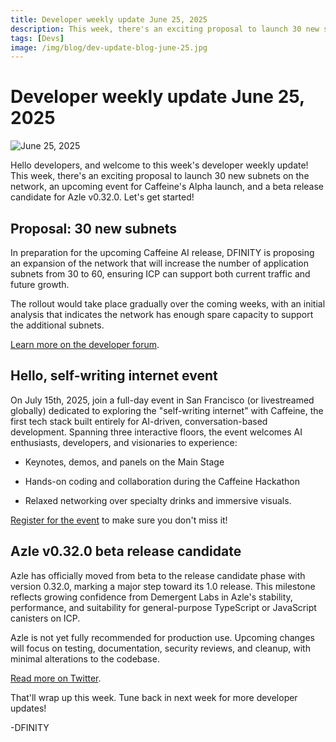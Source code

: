 ```yaml
---
title: Developer weekly update June 25, 2025
description: This week, there's an exciting proposal to launch 30 new subnets on the network, an upcoming event for Caffeine's Alpha launch, and a beta release candidate for Azle v0.32.0.
tags: [Devs]
image: /img/blog/dev-update-blog-june-25.jpg
---
```


# Developer weekly update June 25, 2025

![June 25, 2025](../../static/img/blog/dev-update-blog-june-25.jpg)

Hello developers, and welcome to this week's developer weekly update! This week, there's an exciting proposal to launch 30 new subnets on the network, an upcoming event for Caffeine's Alpha launch, and a beta release candidate for Azle v0.32.0. Let's get started!

## Proposal: 30 new subnets

In preparation for the upcoming Caffeine AI release, DFINITY is proposing an expansion of the network that will increase the number of application subnets from 30 to 60, ensuring ICP can support both current traffic and future growth.

The rollout would take place gradually over the coming weeks, with an initial analysis that indicates the network has enough spare capacity to support the additional subnets.

[Learn more on the developer forum](https://forum.dfinity.org/t/adjusting-target-topology-for-caffeine-scaling-60-application-subnets-and-a-us-subnet/51540).

## Hello, self-writing internet event

On July 15th, 2025, join a full-day event in San Francisco (or livestreamed globally) dedicated to exploring the "self-writing internet" with Caffeine, the first tech stack built entirely for AI-driven, conversation-based development. Spanning three interactive floors, the event welcomes AI enthusiasts, developers, and visionaries to experience:

- Keynotes, demos, and panels on the Main Stage

- Hands-on coding and collaboration during the Caffeine Hackathon

- Relaxed networking over specialty drinks and immersive visuals.

[Register for the event](https://lu.ma/hello-swi) to make sure you don't miss it!

## Azle v0.32.0 beta release candidate

Azle has officially moved from beta to the release candidate phase with version 0.32.0, marking a major step toward its 1.0 release. This milestone reflects growing confidence from Demergent Labs in Azle's stability, performance, and suitability for general-purpose TypeScript or JavaScript canisters on ICP.

Azle is not yet fully recommended for production use. Upcoming changes will focus on testing, documentation, security reviews, and cleanup, with minimal alterations to the codebase.

[Read more on Twitter](https://x.com/lastmjs/status/1937865438836519246).

That'll wrap up this week. Tune back in next week for more developer updates!

-DFINITY